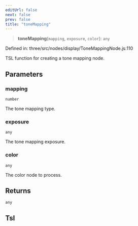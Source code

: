 ```yaml
---
editUrl: false
next: false
prev: false
title: "toneMapping"
---
```


> **toneMapping**(`mapping`, `exposure`, `color`): `any`

Defined in: three/src/nodes/display/ToneMappingNode.js:110

TSL function for creating a tone mapping node.

## Parameters

### mapping

`number`

The tone mapping type.

### exposure

`any`

The tone mapping exposure.

### color

`any`

The color node to process.

## Returns

`any`

## Tsl
